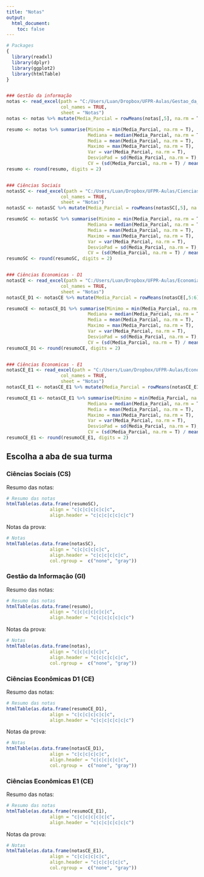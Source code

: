 ```yaml
---
title: "Notas"
output:
  html_document:
    toc: false
---
```


```R
# Packages
{
  library(readxl)
  library(dplyr)
  library(ggplot2)
  library(htmlTable)
}


### Gestão da informação
notas <- read_excel(path = "C:/Users/Luan/Dropbox/UFPR-Aulas/Gestao_da_Informacao_2019-01/RelatoriodeDiariodeClasseExcel.xls", 
                    col_names = TRUE, 
                    sheet = "Notas")
notas <- notas %>% mutate(Media_Parcial = rowMeans(notas[,5], na.rm = T)) %>% select(-c(Seq., Nome, Prova_2, Prova_3))

resumo <- notas %>% summarise(Minimo = min(Media_Parcial, na.rm = T), 
                              Mediana = median(Media_Parcial, na.rm = T),
                              Media = mean(Media_Parcial, na.rm = T), 
                              Maximo = max(Media_Parcial, na.rm = T), 
                              Var = var(Media_Parcial, na.rm = T), 
                              DesvioPad = sd(Media_Parcial, na.rm = T), 
                              CV = (sd(Media_Parcial, na.rm = T) / mean(Media_Parcial, na.rm = T)*100))
resumo <- round(resumo, digits = 2)


### Ciências Sociais
notasSC <- read_excel(path = "C:/Users/Luan/Dropbox/UFPR-Aulas/Ciencias_Sociais_2019-01/RelatoriodeDiariodeClasseExcel_CS.xls", 
                    col_names = TRUE, 
                    sheet = "Notas")
notasSC <- notasSC %>% mutate(Media_Parcial = rowMeans(notasSC[,5], na.rm = T)) %>% select(-c(Seq., Nome))

resumoSC <- notasSC %>% summarise(Minimo = min(Media_Parcial, na.rm = T), 
                              Mediana = median(Media_Parcial, na.rm = T),
                              Media = mean(Media_Parcial, na.rm = T), 
                              Maximo = max(Media_Parcial, na.rm = T), 
                              Var = var(Media_Parcial, na.rm = T), 
                              DesvioPad = sd(Media_Parcial, na.rm = T), 
                              CV = (sd(Media_Parcial, na.rm = T) / mean(Media_Parcial, na.rm = T)*100))
resumoSC <- round(resumoSC, digits = 2)


### Ciências Economicas - D1
notasCE <- read_excel(path = "C:/Users/Luan/Dropbox/UFPR-Aulas/Economia_2019-01/RelatoriodeDiariodeClasseExcel_D1.xls", 
                    col_names = TRUE, 
                    sheet = "Notas")
notasCE_D1 <- notasCE %>% mutate(Media_Parcial = rowMeans(notasCE[,5:6], na.rm = T)) %>% select(-c(Seq., Nome))

resumoCE <- notasCE_D1 %>% summarise(Minimo = min(Media_Parcial, na.rm = T), 
                              Mediana = median(Media_Parcial, na.rm = T),
                              Media = mean(Media_Parcial, na.rm = T), 
                              Maximo = max(Media_Parcial, na.rm = T), 
                              Var = var(Media_Parcial, na.rm = T), 
                              DesvioPad = sd(Media_Parcial, na.rm = T), 
                              CV = (sd(Media_Parcial, na.rm = T) / mean(Media_Parcial, na.rm = T)*100))
resumoCE_D1 <- round(resumoCE, digits = 2)


### Ciências Economicas - E1
notasCE_E1 <- read_excel(path = "C:/Users/Luan/Dropbox/UFPR-Aulas/Economia_2019-01/RelatoriodeDiariodeClasseExcel_E1.xls", 
                    col_names = TRUE, 
                    sheet = "Notas")
notasCE_E1 <- notasCE_E1 %>% mutate(Media_Parcial = rowMeans(notasCE_E1[,5:6], na.rm = T)) %>% select(-c(Seq., Nome))

resumoCE_E1 <- notasCE_E1 %>% summarise(Minimo = min(Media_Parcial, na.rm = T), 
                              Mediana = median(Media_Parcial, na.rm = T),
                              Media = mean(Media_Parcial, na.rm = T), 
                              Maximo = max(Media_Parcial, na.rm = T), 
                              Var = var(Media_Parcial, na.rm = T), 
                              DesvioPad = sd(Media_Parcial, na.rm = T), 
                              CV = (sd(Media_Parcial, na.rm = T) / mean(Media_Parcial, na.rm = T)*100))
resumoCE_E1 <- round(resumoCE_E1, digits = 2)

```

## Escolha a aba de sua turma {.tabset}

### Ciências Sociais (CS)

Resumo das notas:
```r
# Resumo das notas
htmlTable(as.data.frame(resumoSC), 
                align = "c|c|c|c|c|c|c",
                align.header = "c|c|c|c|c|c|c")
```

Notas da prova:
```r
# Notas
htmlTable(as.data.frame(notasSC), 
                align = "c|c|c|c|c|c",
                align.header = "c|c|c|c|c|c", 
                col.rgroup =  c("none", "gray"))
```

### Gestão da Informação (GI)

Resumo das notas:
```r
# Resumo das notas
htmlTable(as.data.frame(resumo), 
                align = "c|c|c|c|c|c|c",
                align.header = "c|c|c|c|c|c|c")
```

Notas da prova:
```r
# Notas
htmlTable(as.data.frame(notas), 
                align = "c|c|c|c|c|c",
                align.header = "c|c|c|c|c|c", 
                col.rgroup =  c("none", "gray"))
```


### Ciências Econômicas D1 (CE)

Resumo das notas:
```r
# Resumo das notas
htmlTable(as.data.frame(resumoCE_D1), 
                align = "c|c|c|c|c|c|c",
                align.header = "c|c|c|c|c|c|c")
```

Notas da prova:
```r
# Notas
htmlTable(as.data.frame(notasCE_D1), 
                align = "c|c|c|c|c|c",
                align.header = "c|c|c|c|c|c", 
                col.rgroup =  c("none", "gray"))
```



### Ciências Econômicas E1 (CE)

Resumo das notas:
```r
# Resumo das notas
htmlTable(as.data.frame(resumoCE_E1), 
                align = "c|c|c|c|c|c|c",
                align.header = "c|c|c|c|c|c|c")
```

Notas da prova:
```r
# Notas
htmlTable(as.data.frame(notasCE_E1), 
                align = "c|c|c|c|c|c",
                align.header = "c|c|c|c|c|c", 
                col.rgroup =  c("none", "gray"))
```

